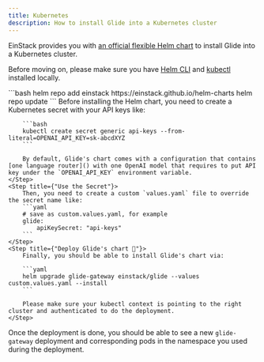 ```yaml
---
title: Kubernetes
description: How to install Glide into a Kubernetes cluster
---
```


EinStack provides you with [an official flexible Helm chart](https://artifacthub.io/packages/helm/einstack/glide) to install Glide into a Kubernetes cluster.

Before moving on, please make sure you have [Helm CLI](https://helm.sh/) and [kubectl](https://kubernetes.io/docs/reference/kubectl/) installed locally.

<Steps>
    <Step title={"Add EinStack chart repository"}>
        ```bash
        helm repo add einstack https://einstack.github.io/helm-charts
        helm repo update
        ```
    </Step>
    <Step title={"Create a Kubernetes Secret"}>
        Before installing the Helm chart, you need to create a Kubernetes secret with your API keys like:

        ```bash
        kubectl create secret generic api-keys --from-literal=OPENAI_API_KEY=sk-abcdXYZ
        ```

        By default, Glide's chart comes with a configuration that contains [one language router]() with one OpenAI model that requires to put API key under the `OPENAI_API_KEY` environment variable.
    </Step>
    <Step title={"Use the Secret"}>
        Then, you need to create a custom `values.yaml` file to override the secret name like:
        ```yaml
        # save as custom.values.yaml, for example
        glide:
            apiKeySecret: "api-keys"
        ```
    </Step>
    <Step title={"Deploy Glide's chart 🚀"}>
        Finally, you should be able to install Glide's chart via:

        ```yaml
        helm upgrade glide-gateway einstack/glide --values custom.values.yaml --install
        ```

        Please make sure your kubectl context is pointing to the right cluster and authenticated to do the deployment.
    </Step>
</Steps>

Once the deployment is done, you should be able to see a new `glide-gateway` deployment and corresponding pods in the namespace you used during the deployment.
